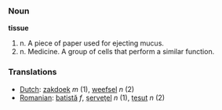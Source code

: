 === Noun ===

'''tissue'''

# n. A piece of paper used for ejecting mucus.
# n. Medicine. A group of cells that perform a similar function.

=== Translations ===
*[[Dutch]]: [[zakdoek]] ''m'' (1), [[weefsel]] ''n'' (2)
*[[Romanian]]: [[batistă]] ''f'', [[şerveţel]] ''n'' (1), [[ţesut]] ''n'' (2)